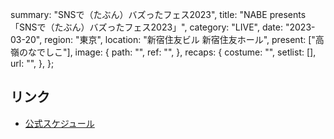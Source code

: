   summary: "SNSで（たぶん）バズったフェス2023",
  title: "NABE presents 「SNSで（たぶん）バズったフェス2023」",
  category: "LIVE",
  date: "2023-03-20",
  region: "東京",
  location: "新宿住友ビル 新宿住友ホール",
  present: ["高嶺のなでしこ"],
  image: {
    path: "",
    ref: "",
  },
  recaps: {
    costume: "",
    setlist: [],
    url: "",
  },
};

## リンク

- [公式スケジュール](https://takanenonadeshiko.jp/?p=724)
